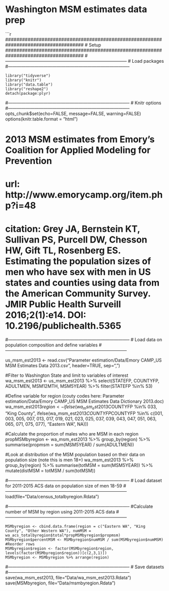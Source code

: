 # Washington MSM estimates data prep

```r
####################################################################################
# Setup
####################################################################################
#-----------------------------------------------------------------------------------
# Load packages
#-----------------------------------------------------------------------------------

    library("tidyverse")
    library("knitr")
    library("data.table")
    library("reshape2")
    detach(package:plyr)

#-----------------------------------------------------------------------------------
# Knitr options
#-----------------------------------------------------------------------------------
opts_chunk$set(echo=FALSE, message=FALSE, warning=FALSE)
options(knitr.table.format = "html") 

####################################################################################
# 2013 MSM estimates from Emory's Coalition for Applied Modeling for Prevention
# url: http://www.emorycamp.org/item.php?i=48
# citation: Grey JA, Bernstein KT, Sullivan PS, Purcell DW, Chesson HW, Gift TL, Rosenberg ES. Estimating the population sizes of men who have sex with men in US states and counties using data from the American Community Survey. JMIR Public Health Surveill 2016;2(1):e14. DOI: 10.2196/publichealth.5365
####################################################################################
#-----------------------------------------------------------------------------------
# Load data on population composition and define variables
#-----------------------------------------------------------------------------------

us_msm_est2013 <- read.csv("Parameter estimation/Data/Emory CAMP_US MSM Estimates Data 2013.csv",
                       header=TRUE, sep=",")

#Filter to Washington State and limit to variables of interest
wa_msm_est2013 <- us_msm_est2013 %>% select(STATEFP, COUNTYFP, ADULTMEN, MSM12MTH, MSM5YEAR) %>% filter(STATEFP %in% 53)

#Define variable for region (couty codes here: Parameter estimation/Data/Emory CAMP_US MSM Estimates Data Dictionary 2013.doc)
wa_msm_est2013$region <- ifelse(wa_msm_est2013$COUNTYFP %in% 033, "King County", ifelse(wa_msm_est2013$COUNTYFP %in% c(009, 011, 015, 027, 029, 031, 035, 041, 045, 049, 053, 055, 057, 059, 061, 067, 069, 073), "Other Western WA", ifelse(wa_msm_est2013$COUNTYFP %in% c(001, 003, 005, 007, 013, 017, 019, 021, 023, 025, 037, 039, 043, 047, 051, 063, 065, 071, 075, 077), "Eastern WA", NA)))

#Calculate the proportion of males who are MSM in each region
propMSMbyregion <- wa_msm_est2013 %>% group_by(region) %>% summarise(propmsm = sum(MSM5YEAR) / sum(ADULTMEN))

#Look at distribution of the MSM population based on their data on population size (note this is men 18+)
wa_msm_est2013 %>% group_by(region) %>% summarise(totMSM = sum(MSM5YEAR)) %>% mutate(distMSM = totMSM / sum(totMSM))

#-----------------------------------------------------------------------------------
# Load dataset for 2011-2015 ACS data on population size of men 18-59
#-----------------------------------------------------------------------------------
load(file="Data/census_totalbyregion.Rdata")

#-----------------------------------------------------------------------------------
#Calculate number of MSM by region using 2011-2015 ACS data
#-----------------------------------------------------------------------------------

    MSMbyregion <- cbind.data.frame(region = c("Eastern WA", "King County", "Other Western WA"), numMSM = wa_acs_totalbyregion$total*propMSMbyregion$propmsm)
    MSMbyregion$percentMSM <- MSMbyregion$numMSM / sum(MSMbyregion$numMSM) 
    #Reorder rows
    MSMbyregion$region <- factor(MSMbyregion$region, levels(factor(MSMbyregion$region))[c(2,3,1)])
    MSMbyregion <- MSMbyregion %>% arrange(region)

#-----------------------------------------------------------------------------------
# Save datasets
#-----------------------------------------------------------------------------------
save(wa_msm_est2013, file="Data/wa_msm_est2013.Rdata")
save(MSMbyregion, file="Data/msmbyregion.Rdata")
